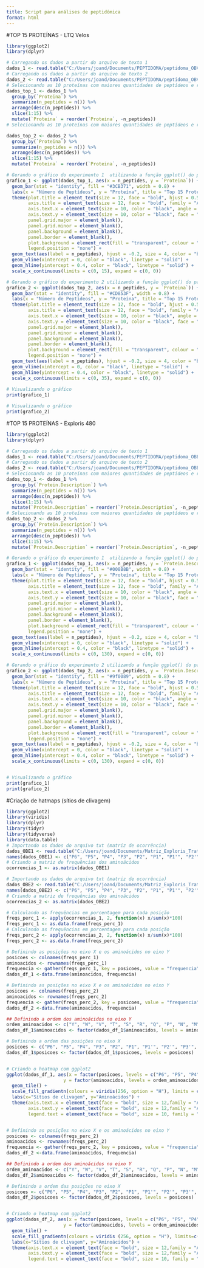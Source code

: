 ---
title: Script para análises de peptidômica
format: html
---
#TOP 15 PROTEÍNAS - LTQ Velos 
```{r fig.height=6, fig.width=8, message=FALSE, warning=FALSE}

library(ggplot2)
library(dplyr)

# Carregando os dados a partir do arquivo de texto 1
dados_1 <- read.table("C:/Users/joand/Documents/PEPTIDOMA/peptidoma_OBV_1.txt", header = TRUE, sep = "\t", quote = "")
# Carregando os dados a partir do arquivo de texto 2
dados_2 <- read.table("C:/Users/joand/Documents/PEPTIDOMA/peptidoma_OBV_2.txt", header = TRUE, sep = "\t", quote = "")
# Selecionando as 10 proteínas com maiores quantidades de peptídeos e reordenando a ordem das barras
dados_top_1 <- dados_1 %>% 
  group_by(`Proteina`) %>% 
  summarize(n_peptides = n()) %>% 
  arrange(desc(n_peptides)) %>% 
  slice(1:15) %>%
  mutate(`Proteina` = reorder(`Proteina`, -n_peptides))
# Selecionando as 10 proteínas com maiores quantidades de peptídeos e reordenando a ordem das barras

dados_top_2 <- dados_2 %>% 
  group_by(`Proteina`) %>% 
  summarize(n_peptides = n()) %>% 
  arrange(desc(n_peptides)) %>% 
  slice(1:15) %>%
  mutate(`Proteina` = reorder(`Proteina`, -n_peptides))

# Gerando o gráfico do experimento 1  utilizando a função ggplot() do pacote ggplot2
grafico_1 <- ggplot(dados_top_1, aes(x = n_peptides, y = `Proteina`)) +
  geom_bar(stat = "identity", fill = "#3CB371", width = 0.8) +
  labs(x = "Número de Peptídeos", y = "Proteína", title = "Top 15 Proteínas (Velos 1)") +
  theme(plot.title = element_text(size = 12, face = "bold", hjust = 0.5),
        axis.title = element_text(size = 12, face = "bold", family = "Arial"),
        axis.text.x = element_text(size = 10, color = "black", angle = 90, vjust = 0.5, hjust = 1, family = "Arial"),
        axis.text.y = element_text(size = 10, color = "black", face = "bold", family = "Arial"),
        panel.grid.major = element_blank(),
        panel.grid.minor = element_blank(),
        panel.background = element_blank(),
        panel.border = element_blank(),
        plot.background = element_rect(fill = "transparent", colour = "white"),
        legend.position = "none") +
  geom_text(aes(label = n_peptides), hjust = -0.2, size = 4, color = "black") +
  geom_vline(xintercept = 0, color = "black", linetype = "solid") +
  geom_hline(yintercept = 0.4, color = "black", linetype = "solid") +
  scale_x_continuous(limits = c(0, 15), expand = c(0, 0))

# Gerando o gráfico do experimento 2 utilizando a função ggplot() do pacote ggplot2
grafico_2 <- ggplot(dados_top_2, aes(x = n_peptides, y = `Proteina`)) +
  geom_bar(stat = "identity", fill = "#CD853F", width = 0.8) +
  labs(x = "Número de Peptídeos", y = "Proteína", title = "Top 15 Proteínas (Velos 2)") +
  theme(plot.title = element_text(size = 12, face = "bold", hjust = 0.5),
        axis.title = element_text(size = 12, face = "bold", family = "Arial"),
        axis.text.x = element_text(size = 10, color = "black", angle = 90, vjust = 0.5, hjust = 1, family = "Arial"),
        axis.text.y = element_text(size = 10, color = "black", face = "bold", family = "Arial"),
        panel.grid.major = element_blank(),
        panel.grid.minor = element_blank(),
        panel.background = element_blank(),
        panel.border = element_blank(),
        plot.background = element_rect(fill = "transparent", colour = "white"),
        legend.position = "none") +
  geom_text(aes(label = n_peptides), hjust = -0.2, size = 4, color = "black") +
  geom_vline(xintercept = 0, color = "black", linetype = "solid") +
  geom_hline(yintercept = 0.4, color = "black", linetype = "solid") +
  scale_x_continuous(limits = c(0, 35), expand = c(0, 0))
  
# Visualizando o gráfico
print(grafico_1)

# Visualizando o gráfico
print(grafico_2)

```

#TOP 15 PROTEÍNAS - Exploris 480

```{r fig.height=6, fig.width=8, message=FALSE, warning=FALSE}

library(ggplot2)
library(dplyr)

# Carregando os dados a partir do arquivo de texto 1
dados_1 <- read.table("C:/Users/joand/Documents/PEPTIDOMA/peptidoma_OBE_1.txt", header = TRUE, sep = "\t", quote = "")
# Carregando os dados a partir do arquivo de texto 2
dados_2 <- read.table("C:/Users/joand/Documents/PEPTIDOMA/peptidoma_OBE_2.txt", header = TRUE, sep = "\t", quote = "")
# Selecionando as 10 proteínas com maiores quantidades de peptídeos e reordenando a ordem das barras
dados_top_1 <- dados_1 %>% 
  group_by(`Protein.Description`) %>% 
  summarize(n_peptides = n()) %>% 
  arrange(desc(n_peptides)) %>% 
  slice(1:15) %>%
  mutate(`Protein.Description` = reorder(`Protein.Description`, -n_peptides))
# Selecionando as 10 proteínas com maiores quantidades de peptídeos e reordenando a ordem das barras
dados_top_2 <- dados_2 %>% 
  group_by(`Protein.Description`) %>% 
  summarize(n_peptides = n()) %>% 
  arrange(desc(n_peptides)) %>% 
  slice(1:15) %>%
  mutate(`Protein.Description` = reorder(`Protein.Description`, -n_peptides))

# Gerando o gráfico do experimento 1  utilizando a função ggplot() do pacote ggplot2
grafico_1 <- ggplot(dados_top_1, aes(x = n_peptides, y = `Protein.Description`)) +
  geom_bar(stat = "identity", fill = "#008B8B", width = 0.8) +
  labs(x = "Número de Peptídeos", y = "Proteína", title = "Top 15 Proteínas (Exploris 1)") +
  theme(plot.title = element_text(size = 12, face = "bold", hjust = 0.5),
        axis.title = element_text(size = 12, face = "bold", family = "Arial"),
        axis.text.x = element_text(size = 10, color = "black", angle = 90, vjust = 0.5, hjust = 1, family = "Arial"),
        axis.text.y = element_text(size = 10, color = "black", face = "bold", family = "Arial"),
        panel.grid.major = element_blank(),
        panel.grid.minor = element_blank(),
        panel.background = element_blank(),
        panel.border = element_blank(),
        plot.background = element_rect(fill = "transparent", colour = "white"),
        legend.position = "none") +
  geom_text(aes(label = n_peptides), hjust = -0.2, size = 4, color = "black") +
  geom_vline(xintercept = 0, color = "black", linetype = "solid") +
  geom_hline(yintercept = 0.4, color = "black", linetype = "solid") +
  scale_x_continuous(limits = c(0, 130), expand = c(0, 0))

# Gerando o gráfico do experimento 2 utilizando a função ggplot() do pacote ggplot2
grafico_2 <- ggplot(dados_top_2, aes(x = n_peptides, y = `Protein.Description`)) +
  geom_bar(stat = "identity", fill = "#9f0089", width = 0.8) +
  labs(x = "Número de Peptídeos", y = "Proteína", title = "Top 15 Proteínas (Exploris 2)") +
  theme(plot.title = element_text(size = 12, face = "bold", hjust = 0.5),
        axis.title = element_text(size = 12, face = "bold", family = "Arial"),
        axis.text.x = element_text(size = 10, color = "black", angle = 90, vjust = 0.5, hjust = 1, family = "Arial"),
        axis.text.y = element_text(size = 10, color = "black", face = "bold", family = "Arial"),
        panel.grid.major = element_blank(),
        panel.grid.minor = element_blank(),
        panel.background = element_blank(),
        panel.border = element_blank(),
        plot.background = element_rect(fill = "transparent", colour = "white"),
        legend.position = "none") +
  geom_text(aes(label = n_peptides), hjust = -0.2, size = 4, color = "black") +
  geom_vline(xintercept = 0, color = "black", linetype = "solid") +
  geom_hline(yintercept = 0.4, color = "black", linetype = "solid") +
  scale_x_continuous(limits = c(0, 130), expand = c(0, 0))


# Visualizando o gráfico
print(grafico_1)
print(grafico_2)


```

#Criação de hatmaps (sítios de clivagem)

```{r message=FALSE, warning=FALSE}
library(ggplot2)
library(viridis)
library(dplyr)
library(tidyr)
library(tidyverse)
library(data.table)
# Importando os dados do arquivo txt (matriz de ocorrência)
dados_OBE1 <- read.table("C:/Users/joand/Documents/Matriz_Exploris_Tratado1.txt", header=TRUE)
names(dados_OBE1) <- c("P6", "P5", "P4", "P3", "P2", "P1", "P1'", "P2'", "P3'", "P4'", "P5'", "P6'")
# Criando a matriz de frequências dos aminoácidos
ocorrencias_1 <- as.matrix(dados_OBE1)

# Importando os dados do arquivo txt (matriz de ocorrência)
dados_OBE2 <- read.table("C:/Users/joand/Documents/Matriz_Exploris_Tratado2.txt", header=TRUE)
names(dados_OBE2) <- c("P6", "P5", "P4", "P3", "P2", "P1", "P1'", "P2'", "P3'", "P4'", "P5'", "P6'")
# Criando a matriz de frequências dos aminoácidos
ocorrencias_2 <- as.matrix(dados_OBE2)

# Calculando as frequências em porcentagem para cada posição
freqs_perc_1 <- apply(ocorrencias_1, 2, function(x) x/sum(x)*100)
freqs_perc_1 <- as.data.frame(freqs_perc_1)
# Calculando as frequências em porcentagem para cada posição
freqs_perc_2 <- apply(ocorrencias_2, 2, function(x) x/sum(x)*100)
freqs_perc_2 <- as.data.frame(freqs_perc_2)

# Definindo as posições no eixo X e os aminoácidos no eixo Y
posicoes <- colnames(freqs_perc_1)
aminoacidos <- rownames(freqs_perc_1)
frequencia <- gather(freqs_perc_1, key = posicoes, value = "frequencia", 1:12)
dados_df_1 <-data.frame(aminoacidos, frequencia)

# Definindo as posições no eixo X e os aminoácidos no eixo Y
posicoes <- colnames(freqs_perc_2)
aminoacidos <- rownames(freqs_perc_2)
frequencia <- gather(freqs_perc_2, key = posicoes, value = "frequencia", 1:12)
dados_df_2 <-data.frame(aminoacidos, frequencia)

## Definindo a ordem dos aminoácidos no eixo Y
ordem_aminoacidos <- c("Y", "W", "V", "T", "S", "R", "Q", "P", "N", "M", "L", "K", "I", "H", "G", "F", "E", "D", "C", "A")
dados_df_1$aminoacidos <- factor(dados_df_1$aminoacidos, levels = aminoacidos)

# Definindo a ordem das posições no eixo X
posicoes <- c("P6", "P5", "P4", "P3", "P2", "P1", "P1'", "P2'", "P3'", "P4'", "P5'", "P6'")
dados_df_1$posicoes <- factor(dados_df_1$posicoes, levels = posicoes)


# Criando o heatmap com ggplot2
ggplot(dados_df_1, aes(x = factor(posicoes, levels = c("P6", "P5", "P4", "P3", "P2", "P1", "P1'", "P2'", "P3'", "P4'", "P5'", "P6'")),
                     y = factor(aminoacidos, levels = ordem_aminoacidos), fill = frequencia)) +
  geom_tile() +
  scale_fill_gradientn(colours = viridis(256, option = "H"), limits = c (0, 35), name = "Ocorrência relativa (%)")+
  labs(x="Sítios de clivagem", y="Aminoácidos") +
  theme(axis.text.x = element_text(face = "bold", size = 12,family = "Arial", color = "black"),
        axis.text.y = element_text(face = "bold", size = 12,family = "Arial", color = "black"),
        legend.text = element_text(face = "bold", size = 10, family = "Arial", color = "black"))


# Definindo as posições no eixo X e os aminoácidos no eixo Y
posicoes <- colnames(freqs_perc_2)
aminoacidos <- rownames(freqs_perc_2)
frequencia <- gather(freqs_perc_2, key = posicoes, value = "frequencia", 1:12)
dados_df_2 <-data.frame(aminoacidos, frequencia)

## Definindo a ordem dos aminoácidos no eixo Y
ordem_aminoacidos <- c("Y", "W", "V", "T", "S", "R", "Q", "P", "N", "M", "L", "K", "I", "H", "G", "F", "E", "D", "C", "A")
dados_df_2$aminoacidos <- factor(dados_df_2$aminoacidos, levels = aminoacidos)

# Definindo a ordem das posições no eixo X
posicoes <- c("P6", "P5", "P4", "P3", "P2", "P1", "P1'", "P2'", "P3'", "P4'", "P5'", "P6'")
dados_df_2$posicoes <- factor(dados_df_2$posicoes, levels = posicoes)


# Criando o heatmap com ggplot2
ggplot(dados_df_2, aes(x = factor(posicoes, levels = c("P6", "P5", "P4", "P3", "P2", "P1", "P1'", "P2'", "P3'", "P4'", "P5'", "P6'")),
                     y = factor(aminoacidos, levels = ordem_aminoacidos), fill = frequencia)) +
  geom_tile() +
  scale_fill_gradientn(colours = viridis (256, option = "H"), limits=c(0, 35), name= "Ocorrência relativa (%)") +
  labs(x="Sítios de clivagem", y="Aminoácidos") +
  theme(axis.text.x = element_text(face = "bold", size = 12,family = "Arial", color = "black"),
        axis.text.y = element_text(face = "bold", size = 12,family = "Arial", color = "black"),
        legend.text = element_text(face = "bold", size = 10, family = "Arial", color = "black"))

```